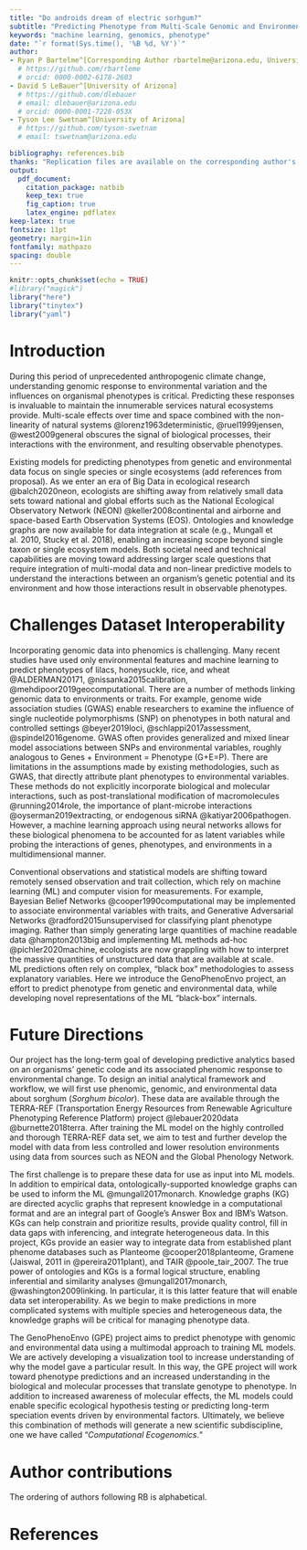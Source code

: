 ```yaml
---
title: "Do androids dream of electric sorhgum?"
subtitle: "Predicting Phenotype from Multi-Scale Genomic and Environment Data using Neural Networks and Knowledge Graphs"
keywords: "machine learning, genomics, phenotype"
date: "`r format(Sys.time(), '%B %d, %Y')`"
author:
- Ryan P Bartelme^[Corresponding Author rbartelme@arizona.edu, University of Arizona]
  # https://github.com/rbartleme
  # orcid: 0000-0002-6178-2603
- David S LeBauer^[University of Arizona]
  # https://github.com/dlebauer
  # email: dlebauer@arizona.edu
  # orcid: 0000-0001-7228-053X
- Tyson Lee Swetnam^[University of Arizona]
  # https://github.com/tyson-swetnam
  # email: tswetnam@arizona.edu

bibliography: references.bib
thanks: "Replication files are available on the corresponding author's Github account"
output:
  pdf_document:
    citation_package: natbib
    keep_tex: true
    fig_caption: true
    latex_engine: pdflatex
keep-latex: true
fontsize: 11pt
geometry: margin=1in
fontfamily: mathpazo
spacing: double
---
```


```r
knitr::opts_chunk$set(echo = TRUE)
#library("magick")
library("here")
library("tinytex")
library("yaml")
```

# Introduction

  During this period of unprecedented anthropogenic climate change, understanding genomic response to environmental variation and the influences on organismal phenotypes is critical.
Predicting these responses is invaluable to maintain the innumerable services natural ecosystems provide.
Multi-scale effects over time and space combined with the non-linearity of natural systems @lorenz1963deterministic, @ruel1999jensen, @west2009general obscures the signal of biological processes, their interactions with the environment, and resulting observable phenotypes.

  Existing models for predicting phenotypes from genetic and environmental data focus on single species or single ecosystems (add references from proposal).
As we enter an era of Big Data in ecological research @balch2020neon, ecologists are shifting away from relatively small data sets toward national and global efforts such as the National Ecological Observatory Network (NEON) @keller2008continental and airborne and space-based Earth Observation Systems (EOS).
Ontologies and knowledge graphs are now available for data integration at scale (e.g., Mungall et al. 2010, Stucky et al. 2018), enabling an increasing scope beyond single taxon or single ecosystem models.
Both societal need and technical capabilities are moving toward addressing larger scale questions that require integration of multi-modal data and non-linear predictive models to understand the interactions between an organism’s genetic potential and its environment and how those interactions result in observable phenotypes.

# Challenges Dataset Interoperability

  Incorporating genomic data into phenomics is challenging. Many recent studies have used only environmental features and machine learning to predict phenotypes of lilacs, honeysuckle, rice, and wheat @ALDERMAN20171, @nissanka2015calibration, @mehdipoor2019geocomputational.
There are a number of methods linking genomic data to environments or traits.
For example, genome wide association studies (GWAS) enable researchers to examine the influence of single nucleotide polymorphisms (SNP) on phenotypes in both natural and controlled settings @beyer2019loci, @schlappi2017assessment, @spindel2016genome.
GWAS often provides generalized and mixed linear model associations between SNPs and environmental variables, roughly analogous to Genes + Environment = Phenotype (G+E=P).
There are limitations in the assumptions made by existing methodologies, such as GWAS, that directly attribute plant phenotypes to environmental variables.
These methods do not explicitly incorporate biological and molecular interactions, such as post-translational modification of macromolecules @running2014role, the importance of plant-microbe interactions @oyserman2019extracting, or endogenous siRNA @katiyar2006pathogen.
However, a machine learning approach using neural networks allows for these biological phenomena to be accounted for as latent variables while probing the interactions of genes, phenotypes, and environments in a multidimensional manner.

  Conventional observations and statistical models are shifting toward remotely sensed observation and trait collection, which rely on machine learning (ML) and computer vision for measurements.
For example, Bayesian Belief Networks @cooper1990computational may be implemented to associate environmental variables with traits, and Generative Adversarial Networks @radford2015unsupervised for classifying plant phenotype imaging.
Rather than simply generating large quantities of machine readable data @hampton2013big and implementing ML methods ad-hoc @pichler2020machine, ecologists are now grappling with how to interpret the massive quantities of unstructured data that are available at scale.  
ML predictions often rely on complex, “black box” methodologies to assess explanatory variables.
Here we introduce the GenoPhenoEnvo project, an effort to predict phenotype from genetic and environmental data, while developing novel representations of the ML “black-box” internals.

# Future Directions

  Our project has the long-term goal of developing predictive analytics based on an organisms’ genetic code and its associated phenomic response to environmental change.
To design an initial analytical framework and workflow, we will first use phenomic, genomic, and environmental data about sorghum (_Sorghum bicolor_).
These data are available through the TERRA-REF (Transportation Energy Resources from Renewable Agriculture Phenotyping Reference Platform) project @lebauer2020data @burnette2018terra.
After training the ML model on the highly controlled and thorough TERRA-REF data set, we aim to test and further develop the model with data from less controlled and lower resolution environments using data from sources such as NEON and the Global Phenology Network.

  The first challenge is to prepare these data for use as input into ML models. In addition to empirical data, ontologically-supported knowledge graphs can be used to inform the ML @mungall2017monarch.
Knowledge graphs (KG) are directed acyclic graphs that represent knowledge in a computational format and are an integral part of Google’s Answer Box and IBM’s Watson.
KGs can help constrain and prioritize results, provide quality control, fill in data gaps with inferencing, and integrate heterogeneous data.
In this project, KGs  provide an easier way to integrate data from established plant phenome databases such as Planteome @cooper2018planteome, Gramene (Jaiswal, 2011 in @pereira2011plant), and TAIR @poole_tair_2007.
The true power of ontologies and KGs is a formal logical structure, enabling inferential and similarity analyses @mungall2017monarch, @washington2009linking.
In particular, it is this latter feature that will enable data set interoperability.
As we begin to make predictions in more complicated systems with multiple species and heterogeneous data, the knowledge graphs will be critical for managing phenotype data.

  The GenoPhenoEnvo (GPE) project aims to predict phenotype with genomic and environmental data using a multimodal approach to training ML models.
We are actively developing a visualization tool to increase understanding of why the model gave a particular result.
In this way, the GPE project will work toward phenotype predictions and an increased understanding in the biological and molecular processes that translate genotype to phenotype.
In addition to increased awareness of molecular effects, the ML models could enable specific ecological hypothesis testing or predicting long-term speciation events driven by environmental factors.
Ultimately, we believe this combination of methods will generate a new scientific subdiscipline, one we have called “_Computational Ecogenomics._”

# Author contributions

The ordering of authors following RB is alphabetical.

# References
